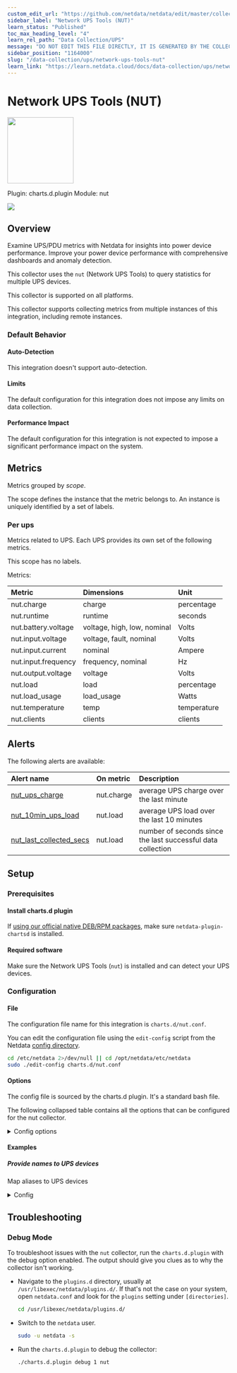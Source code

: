```yaml
---
custom_edit_url: "https://github.com/netdata/netdata/edit/master/collectors/charts.d.plugin/nut/metadata.yaml"
sidebar_label: "Network UPS Tools (NUT)"
learn_status: "Published"
toc_max_heading_level: "4"
learn_rel_path: "Data Collection/UPS"
message: "DO NOT EDIT THIS FILE DIRECTLY, IT IS GENERATED BY THE COLLECTOR'S metadata.yaml FILE"
sidebar_position: "1164000"
slug: "/data-collection/ups/network-ups-tools-nut"
learn_link: "https://learn.netdata.cloud/docs/data-collection/ups/network-ups-tools-nut"
---
```



# Network UPS Tools (NUT)


<img src="https://netdata.cloud/img/plug-circle-bolt.svg" width="150"/>


Plugin: charts.d.plugin
Module: nut

<img src="https://img.shields.io/badge/maintained%20by-Netdata-%2300ab44" />

## Overview

Examine UPS/PDU metrics with Netdata for insights into power device performance. Improve your power device performance with comprehensive dashboards and anomaly detection.

This collector uses the `nut` (Network UPS Tools) to query statistics for multiple UPS devices.

This collector is supported on all platforms.

This collector supports collecting metrics from multiple instances of this integration, including remote instances.


### Default Behavior

#### Auto-Detection

This integration doesn't support auto-detection.

#### Limits

The default configuration for this integration does not impose any limits on data collection.

#### Performance Impact

The default configuration for this integration is not expected to impose a significant performance impact on the system.


## Metrics

Metrics grouped by *scope*.

The scope defines the instance that the metric belongs to. An instance is uniquely identified by a set of labels.



### Per ups

Metrics related to UPS. Each UPS provides its own set of the following metrics.

This scope has no labels.

Metrics:

| Metric | Dimensions | Unit |
|:------|:----------|:----|
| nut.charge | charge | percentage |
| nut.runtime | runtime | seconds |
| nut.battery.voltage | voltage, high, low, nominal | Volts |
| nut.input.voltage | voltage, fault, nominal | Volts |
| nut.input.current | nominal | Ampere |
| nut.input.frequency | frequency, nominal | Hz |
| nut.output.voltage | voltage | Volts |
| nut.load | load | percentage |
| nut.load_usage | load_usage | Watts |
| nut.temperature | temp | temperature |
| nut.clients | clients | clients |



## Alerts


The following alerts are available:

| Alert name  | On metric | Description |
|:------------|:----------|:------------|
| [ nut_ups_charge ](https://github.com/netdata/netdata/blob/master/health/health.d/nut.conf) | nut.charge | average UPS charge over the last minute |
| [ nut_10min_ups_load ](https://github.com/netdata/netdata/blob/master/health/health.d/nut.conf) | nut.load | average UPS load over the last 10 minutes |
| [ nut_last_collected_secs ](https://github.com/netdata/netdata/blob/master/health/health.d/nut.conf) | nut.load | number of seconds since the last successful data collection |


## Setup

### Prerequisites

#### Install charts.d plugin

If [using our official native DEB/RPM packages](/docs/maintaining/update-netdata-agents#determine-which-installation-method-you-used), make sure `netdata-plugin-chartsd` is installed.


#### Required software

Make sure the Network UPS Tools (`nut`) is installed and can detect your UPS devices.


### Configuration

#### File

The configuration file name for this integration is `charts.d/nut.conf`.


You can edit the configuration file using the `edit-config` script from the
Netdata [config directory](/docs/configuring/configuration#the-netdata-config-directory).

```bash
cd /etc/netdata 2>/dev/null || cd /opt/netdata/etc/netdata
sudo ./edit-config charts.d/nut.conf
```
#### Options

The config file is sourced by the charts.d plugin. It's a standard bash file.

The following collapsed table contains all the options that can be configured for the nut collector.


<details><summary>Config options</summary>

| Name | Description | Default | Required |
|:----|:-----------|:-------|:--------:|
| nut_ups | A space separated list of UPS names. If empty, the list returned by `upsc -l` will be used. |  | False |
| nut_names | Each line represents an alias for one UPS. If empty, the FQDN will be used. |  | False |
| nut_timeout | How long to wait for nut to respond. | 2 | False |
| nut_clients_chart | Set this to 1 to enable another chart showing the number of UPS clients connected to `upsd`. | 1 | False |
| nut_update_every | The data collection frequency. If unset, will inherit the netdata update frequency. | 2 | False |
| nut_priority | The charts priority on the dashboard | 90000 | False |
| nut_retries | The number of retries to do in case of failure before disabling the collector. | 10 | False |

</details>

#### Examples

##### Provide names to UPS devices

Map aliases to UPS devices

<details><summary>Config</summary>

```yaml
# a space separated list of UPS names
# if empty, the list returned by 'upsc -l' will be used
#nut_ups=

# each line represents an alias for one UPS
# if empty, the FQDN will be used
nut_names["XXXXXX"]="UPS-office"
nut_names["YYYYYY"]="UPS-rack"

# how much time in seconds, to wait for nut to respond
#nut_timeout=2

# set this to 1, to enable another chart showing the number
# of UPS clients connected to upsd
#nut_clients_chart=1

# the data collection frequency
# if unset, will inherit the netdata update frequency
#nut_update_every=2

# the charts priority on the dashboard
#nut_priority=90000

# the number of retries to do in case of failure
# before disabling the module
#nut_retries=10

```
</details>



## Troubleshooting

### Debug Mode

To troubleshoot issues with the `nut` collector, run the `charts.d.plugin` with the debug option enabled. The output
should give you clues as to why the collector isn't working.

- Navigate to the `plugins.d` directory, usually at `/usr/libexec/netdata/plugins.d/`. If that's not the case on
  your system, open `netdata.conf` and look for the `plugins` setting under `[directories]`.

  ```bash
  cd /usr/libexec/netdata/plugins.d/
  ```

- Switch to the `netdata` user.

  ```bash
  sudo -u netdata -s
  ```

- Run the `charts.d.plugin` to debug the collector:

  ```bash
  ./charts.d.plugin debug 1 nut
  ```


